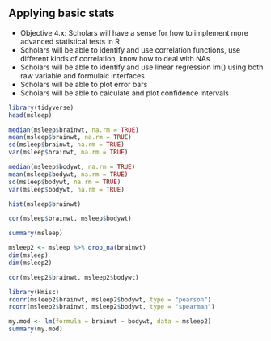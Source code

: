 ## Applying basic stats


* Objective 4.x: Scholars will have a sense for how to implement more advanced statistical tests in R
* Scholars will be able to identify and use correlation functions, use different kinds of correlation, know how to deal with NAs
* Scholars will be able to identify and use linear regression lm() using both raw variable and formulaic interfaces
* Scholars will be able to plot error bars
* Scholars will be able to calculate and plot confidence intervals


```r
library(tidyverse)
head(msleep)
```

```r
median(msleep$brainwt, na.rm = TRUE)
mean(msleep$brainwt, na.rm = TRUE)
sd(msleep$brainwt, na.rm = TRUE)
var(msleep$brainwt, na.rm = TRUE)
```

```r
median(msleep$bodywt, na.rm = TRUE)
mean(msleep$bodywt, na.rm = TRUE)
sd(msleep$bodywt, na.rm = TRUE)
var(msleep$bodywt, na.rm = TRUE)
```


```r
hist(msleep$brainwt)
```


```r
cor(msleep$brainwt, msleep$bodywt)
```

```r
summary(msleep)
```


```r
msleep2 <- msleep %>% drop_na(brainwt)
dim(msleep)
dim(msleep2)
```


```r
cor(msleep2$brainwt, msleep2$bodywt)
```

```r
library(Hmisc)
rcorr(msleep2$brainwt, msleep2$bodywt, type = "pearson")
rcorr(msleep2$brainwt, msleep2$bodywt, type = "spearman")
```


```r
my.mod <- lm(formula = brainwt ~ bodywt, data = msleep2)
summary(my.mod)
```

